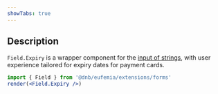 ```yaml
---
showTabs: true
---
```


## Description

`Field.Expiry` is a wrapper component for the [input of strings](/uilib/extensions/forms/base-fields/String), with user experience tailored for expiry dates for payment cards.

```jsx
import { Field } from '@dnb/eufemia/extensions/forms'
render(<Field.Expiry />)
```
